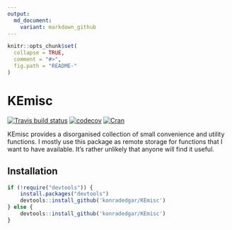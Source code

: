 ```yaml
---
output:
  md_document:
    variant: markdown_github
---
```


<!-- README.md is generated from README.Rmd. Please edit that file -->

```r
knitr::opts_chunk$set(
  collapse = TRUE,
  comment = "#>",
  fig.path = "README-"
)
```

# KEmisc

[![Travis build status](https://travis-ci.org/konradedgar/KEmisc.svg?branch=master)](https://travis-ci.org/konradedgar/KEmisc) [![codecov](https://codecov.io/gh/konradedgar/KEmisc/branch/master/graph/badge.svg)](https://codecov.io/gh/konradedgar/KEmisc) [![Cran](https://www.r-pkg.org/badges/version/KEmisc)](https://www.r-pkg.org/badges/version/KEmisc)

KEmisc provides a disorganised collection of small convenience and utility functions. I mostly use this package as remote storage for functions that I want to have available. It's rather unlikely that anyone will find it useful.

## Installation

```r
if (!require("devtools")) {
    install.packages("devtools")
    devtools::install_github('konradedgar/KEmisc')
} else {
    devtools::install_github('konradedgar/KEmisc')
}
```
